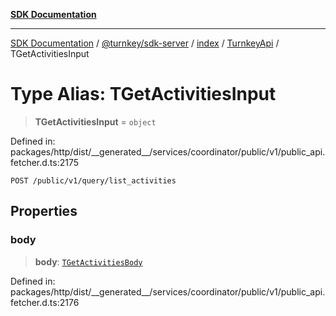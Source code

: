 [**SDK Documentation**](../../../../../../README.mdx)

***

[SDK Documentation](../../../../../../packages.mdx) / [@turnkey/sdk-server](../../../../README.mdx) / [index](../../../README.mdx) / [TurnkeyApi](../README.mdx) / TGetActivitiesInput

# Type Alias: TGetActivitiesInput

> **TGetActivitiesInput** = `object`

Defined in: packages/http/dist/\_\_generated\_\_/services/coordinator/public/v1/public\_api.fetcher.d.ts:2175

`POST /public/v1/query/list_activities`

## Properties

### body

> **body**: [`TGetActivitiesBody`](TGetActivitiesBody.mdx)

Defined in: packages/http/dist/\_\_generated\_\_/services/coordinator/public/v1/public\_api.fetcher.d.ts:2176
